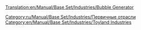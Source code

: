 [[Translation:en/Manual/Base Set/Industries/Bubble Generator]]

{{ru/Manual/Base Set/Industries/Промышленность| Изображение=en/Manual/Base Set/Industries/BubbleGenerator.png
| имя=Генератор пузырьков
| Климат=[[ru/Manual/Климат | Игрушечный]]
| Принимает=ничего
| Производит=[[ru/Manual/Base Set/Cargos/Пузырьки|Пузырьки]]
| Примечания= Не представлен в других [[ru/Manual/Климат | климатах]].
}}

[[Category:ru/Manual/Base Set/Industries/Первичные отрасли]]
[[Category:en/Manual/Base Set/Industries/Toyland Industries]]